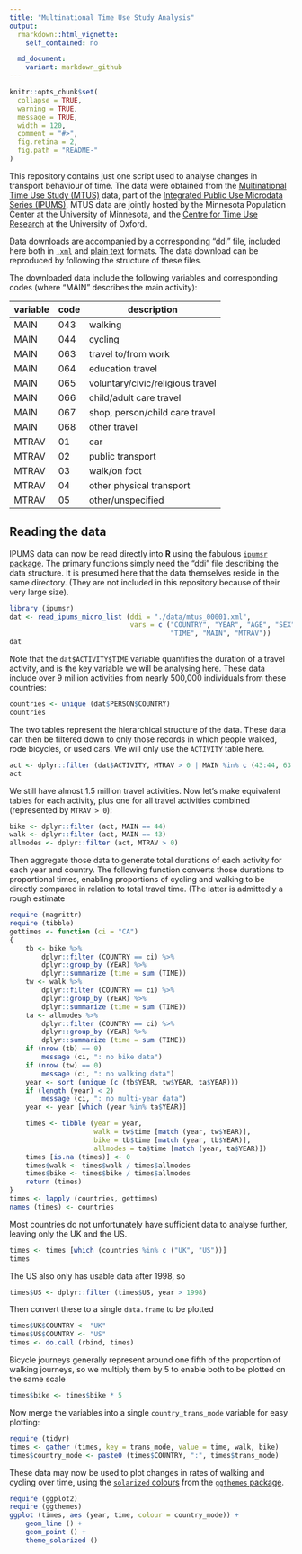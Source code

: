 ```yaml
---
title: "Multinational Time Use Study Analysis"
output:
  rmarkdown::html_vignette:
    self_contained: no

  md_document:
    variant: markdown_github
---
```


<!-- README.md is generated from README.Rmd. Please edit that file -->

```r
knitr::opts_chunk$set(
  collapse = TRUE,
  warning = TRUE,
  message = TRUE,
  width = 120,
  comment = "#>",
  fig.retina = 2,
  fig.path = "README-"
)
```

This repository contains just one script used to analyse changes in transport
behaviour of time. The data were obtained from the [Multinational Time Use Study
(MTUS)](https://www.ipums.org/timeuse.shtml) data, part of the [Integrated
Public Use Microdata Series (IPUMS)](https://www.ipums.org). MTUS data are
jointly hosted by the Minnesota Population Center at the University of
Minnesota, and the [Centre for Time Use Research](https://www.timeuse.org/mtus)
at the University of Oxford.

Data downloads are accompanied by a corresponding "ddi" file, included here both
in [`.xml`](./data/mtus_00001.xml) and [plain text](./data/mtus_00001.cbk)
formats. The data download can be reproduced by following the structure of these
files.

The downloaded data include the following variables and corresponding codes
(where "MAIN" describes the main activity):

| variable | code | description |
| --- | --- | --- |
| MAIN | 043 | walking |
| MAIN | 044 | cycling |
| MAIN | 063 | travel to/from work |
| MAIN | 064 | education travel |
| MAIN | 065 | voluntary/civic/religious travel |
| MAIN | 066 | child/adult care travel |
| MAIN | 067 | shop, person/child care travel |
| MAIN | 068 | other travel |
| MTRAV | 01 | car |
| MTRAV | 02 | public transport |
| MTRAV | 03 | walk/on foot |
| MTRAV | 04 | other physical transport |
| MTRAV | 05 | other/unspecified |

## Reading the data

IPUMS data can now be read directly into **R** using the fabulous [`ipumsr`
package](https://github.com/mnpopcenter/ipumsr). The primary functions simply
need the "ddi" file describing the data structure. It is presumed here that the
data themselves reside in the same directory. (They are not included in this
repository because of their very large size).

```r
library (ipumsr)
dat <- read_ipums_micro_list (ddi = "./data/mtus_00001.xml",
                              vars = c ("COUNTRY", "YEAR", "AGE", "SEX",
                                        "TIME", "MAIN", "MTRAV"))
dat
```
Note that the `dat$ACTIVITY$TIME` variable quantifies the duration of a travel
activity, and is the key variable we will be analysing here.  These data include
over 9 million activities from nearly 500,000 individuals from these countries:
```r
countries <- unique (dat$PERSON$COUNTRY)
countries
```

The two tables represent the hierarchical structure of the data. These data can
then be filtered down to only those records in which people walked, rode
bicycles, or used cars. We will only use the `ACTIVITY` table here.
```r
act <- dplyr::filter (dat$ACTIVITY, MTRAV > 0 | MAIN %in% c (43:44, 63:68))
act
```
We still have almost 1.5 million travel activities.  Now let's make equivalent
tables for each activity, plus one for all travel activities combined
(represented by `MTRAV > 0`):
```r
bike <- dplyr::filter (act, MAIN == 44)
walk <- dplyr::filter (act, MAIN == 43)
allmodes <- dplyr::filter (act, MTRAV > 0)
```
Then aggregate those data to generate total durations of each activity for each
year and country. The following function converts those durations to
proportional times, enabling proportions of cycling and walking to be directly
compared in relation to total travel time. (The latter is admittedly a rough
estimate
```r
require (magrittr)
require (tibble)
gettimes <- function (ci = "CA")
{
    tb <- bike %>%
        dplyr::filter (COUNTRY == ci) %>%
        dplyr::group_by (YEAR) %>%
        dplyr::summarize (time = sum (TIME))
    tw <- walk %>%
        dplyr::filter (COUNTRY == ci) %>%
        dplyr::group_by (YEAR) %>%
        dplyr::summarize (time = sum (TIME))
    ta <- allmodes %>%
        dplyr::filter (COUNTRY == ci) %>%
        dplyr::group_by (YEAR) %>%
        dplyr::summarize (time = sum (TIME))
    if (nrow (tb) == 0)
        message (ci, ": no bike data")
    if (nrow (tw) == 0)
        message (ci, ": no walking data")
    year <- sort (unique (c (tb$YEAR, tw$YEAR, ta$YEAR)))
    if (length (year) < 2)
        message (ci, ": no multi-year data")
    year <- year [which (year %in% ta$YEAR)]

    times <- tibble (year = year,
                     walk = tw$time [match (year, tw$YEAR)],
                     bike = tb$time [match (year, tb$YEAR)],
                     allmodes = ta$time [match (year, ta$YEAR)])
    times [is.na (times)] <- 0
    times$walk <- times$walk / times$allmodes
    times$bike <- times$bike / times$allmodes
    return (times)
}
times <- lapply (countries, gettimes)
names (times) <- countries
```
Most countries do not unfortunately have sufficient data to analyse further,
leaving only the UK and the US.
```r
times <- times [which (countries %in% c ("UK", "US"))]
times
```
The US also only has usable data after 1998, so
```r
times$US <- dplyr::filter (times$US, year > 1998)
```
Then convert these to a single `data.frame` to be plotted
```r
times$UK$COUNTRY <- "UK"
times$US$COUNTRY <- "US"
times <- do.call (rbind, times)
```
Bicycle journeys generally represent around one fifth of the proportion of
walking journeys, so we multiply them by 5 to enable both to be plotted on the
same scale
```r
times$bike <- times$bike * 5
```
Now merge the variables into a single `country_trans_mode` variable for easy
plotting:
```r
require (tidyr)
times <- gather (times, key = trans_mode, value = time, walk, bike)
times$country_mode <- paste0 (times$COUNTRY, ":", times$trans_mode)
```
These data may now be used to plot changes in rates of walking and cycling over
time, using the [`solarized` colours](http://ethanschoonover.com/solarized) from
the [`ggthemes` package](https://github.com/jrnold/ggthemes).
```r
require (ggplot2)
require (ggthemes)
ggplot (times, aes (year, time, colour = country_mode)) +
    geom_line () +
    geom_point () +
    theme_solarized ()
```
